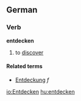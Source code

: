==German==
===Verb===
'''entdecken'''

# to [[discover]]

====Related terms====
*[[Entdeckung]] ''f''

[[io:Entdecken]]
[[hu:entdecken]]